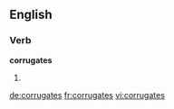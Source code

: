 
==English==

===Verb===
'''corrugates'''

# {{third-person singular of|corrugate}}

[[de:corrugates]]
[[fr:corrugates]]
[[vi:corrugates]]